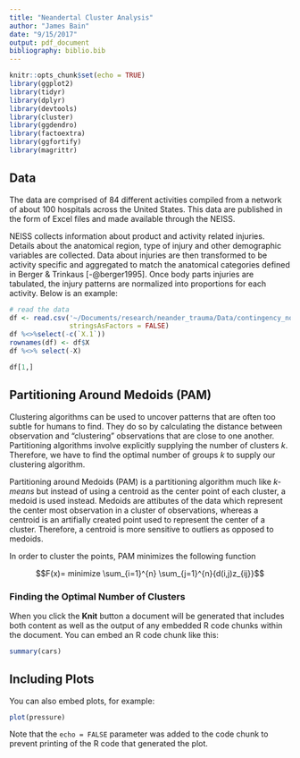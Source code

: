 ```yaml
---
title: "Neandertal Cluster Analysis"
author: "James Bain"
date: "9/15/2017"
output: pdf_document
bibliography: biblio.bib
---
```


```r
knitr::opts_chunk$set(echo = TRUE)
library(ggplot2)
library(tidyr)
library(dplyr)
library(devtools)
library(cluster)
library(ggdendro)
library(factoextra)
library(ggfortify)
library(magrittr)
```

## Data

The data are comprised of 84 different activities compiled from a network of about 100 hospitals across the United States. This data are published in the form of Excel files and made available through the NEISS.

NEISS collects information about product and activity related injuries. Details about the anatomical region, type of injury and other demographic variables are collected. Data about injuries are then transformed to be activity specific and aggregated to match the anatomical categories defined in Berger & Trinkaus [-@berger1995]. Once body parts injuries are tabulated, the injury patterns are normalized into proportions for each activity. Below is an example:

```r
# read the data
df <- read.csv('~/Documents/research/neander_trauma/Data/contingency_norm.csv',
               stringsAsFactors = FALSE)
df %<>%select(-c(`X.1`))
rownames(df) <- df$X
df %<>% select(-X)
```
```r
df[1,]
```


## Partitioning Around Medoids (PAM)

Clustering algorithms can be used to uncover patterns that are often too subtle for humans to find. They do so by calculating the distance between observation and "clustering" observations that are close to one another. Partitioning algorithms involve explicitly supplying the number of clusters $k$. Therefore, we have to find the optimal number of groups $k$ to supply our clustering algorithm. 

Partitioning around Medoids (PAM) is a partitioning algorithm much like *k-means* but instead of using a centroid as the center point of each cluster, a medoid is used instead. Medoids are attibutes of the data which represent the center most observation in a cluster of observations, whereas a centroid is an artifially created point used to represent the center of a cluster. Therefore, a centroid is more sensitive to outliers as opposed to medoids. 

In order to cluster the points, PAM minimizes the following function 

$$F(x)= minimize \sum_{i=1}^{n} \sum_{j=1}^{n}{d(i,j)z_{ij}}$$

### Finding the Optimal Number of Clusters 



When you click the **Knit** button a document will be generated that includes both content as well as the output of any embedded R code chunks within the document. You can embed an R code chunk like this:

```r
summary(cars)
```

## Including Plots

You can also embed plots, for example:

```r
plot(pressure)
```

Note that the `echo = FALSE` parameter was added to the code chunk to prevent printing of the R code that generated the plot.
